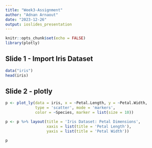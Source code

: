 ```yaml
---
title: "Week3-Assignment"
author: "Adnan Arnaout"
date: "2023-12-26"
output: ioslides_presentation
---
```


```r
knitr::opts_chunk$set(echo = FALSE)
library(plotly)
```

## Slide 1 - Import Iris Dataset
```r
data("iris")
head(iris)
```


## Slide 2 - plotly
```r

p <- plot_ly(data = iris, x = ~Petal.Length, y = ~Petal.Width,
             type = 'scatter', mode = 'markers',
             color = ~Species, marker = list(size = 10))

p <- p %>% layout(title = 'Iris Dataset: Petal Dimensions',
                  xaxis = list(title = 'Petal Length'),
                  yaxis = list(title = 'Petal Width'))

p
```

